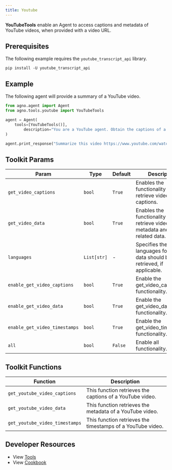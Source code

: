 ```yaml
---
title: Youtube
---
```


**YouTubeTools** enable an Agent to access captions and metadata of YouTube videos, when provided with a video URL.

## Prerequisites

The following example requires the `youtube_transcript_api` library.

```shell
pip install -U youtube_transcript_api
```

## Example

The following agent will provide a summary of a YouTube video.

```python cookbook/tools/youtube_tools.py
from agno.agent import Agent
from agno.tools.youtube import YouTubeTools

agent = Agent(
    tools=[YouTubeTools()],
        description="You are a YouTube agent. Obtain the captions of a YouTube video and answer questions.",
)

agent.print_response("Summarize this video https://www.youtube.com/watch?v=Iv9dewmcFbs&t", markdown=True)
```

## Toolkit Params

| Param                | Type        | Default | Description                                                                        |
| -------------------- | ----------- | ------- | ---------------------------------------------------------------------------------- |
| `get_video_captions` | `bool`      | `True`  | Enables the functionality to retrieve video captions.                              |
| `get_video_data`     | `bool`      | `True`  | Enables the functionality to retrieve video metadata and other related data.       |
| `languages`          | `List[str]` | -       | Specifies the list of languages for which data should be retrieved, if applicable. |
| `enable_get_video_captions` | `bool` | `True` | Enable the get_video_captions functionality. |
| `enable_get_video_data` | `bool` | `True` | Enable the get_video_data functionality. |
| `enable_get_video_timestamps` | `bool` | `True` | Enable the get_video_timestamps functionality. |
| `all` | `bool` | `False` | Enable all functionality. |
## Toolkit Functions

| Function                     | Description                                              |
| ---------------------------- | -------------------------------------------------------- |
| `get_youtube_video_captions` | This function retrieves the captions of a YouTube video. |
| `get_youtube_video_data`     | This function retrieves the metadata of a YouTube video. |
| `get_youtube_video_timestamps` | This function retrieves the timestamps of a YouTube video. |

## Developer Resources

- View [Tools](https://github.com/agno-agi/agno/blob/main/libs/agno/agno/tools/youtube.py)
- View [Cookbook](https://github.com/agno-agi/agno/tree/main/cookbook/tools/youtube_tools.py)

